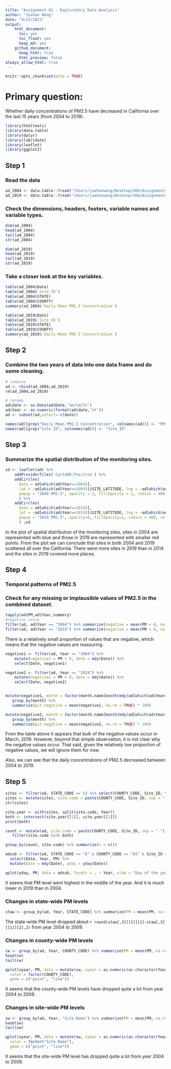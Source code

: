```yaml
---
title: "Assignment 01 - Exploratory Data Analysis"
author: "Juehan Wang"
date: "9/15/2021"
output: 
    html_document:
      toc: yes 
      toc_float: yes 
      keep_md: yes
    github_document:
      keep_html: true
      html_preview: false
always_allow_html: true
---
```


```r
knitr::opts_chunk$set(echo = TRUE)
```

# Primary question:
Whether daily concentrations of PM2.5 have decreased in California over the last 15 years (from 2004 to 2019).

```r
library(htmltools)
library(data.table)
library(dplyr)
library(lubridate)
library(leaflet)
library(ggplot2)
```

## Step 1

### Read the data

```r
ad_2004 <- data.table::fread("/Users/juehanwang/Desktop/566/Assignments/Assignment 1/Data/ad_viz_plotval_data.csv")
ad_2019 <- data.table::fread("/Users/juehanwang/Desktop/566/Assignments/Assignment 1/Data/ad_viz_plotval_data (1).csv")
```

### Check the dimensions, headers, footers, variable names and variable types.

```r
dim(ad_2004)
head(ad_2004)
tail(ad_2004)
str(ad_2004)

dim(ad_2019)
head(ad_2019)
tail(ad_2019)
str(ad_2019)
```

### Take a closer look at the key variables.

```r
table(ad_2004$Date)
table(ad_2004$`Site ID`)
table(ad_2004$STATE)
table(ad_2004$COUNTY)
summary(ad_2004$`Daily Mean PM2.5 Concentration`)

table(ad_2019$Date)
table(ad_2019$`Site ID`)
table(ad_2019$STATE)
table(ad_2019$COUNTY)
summary(ad_2019$`Daily Mean PM2.5 Concentration`)
```

## Step 2

### Combine the two years of data into one data frame and do some cleaning.

```r
# combine
ad <- rbind(ad_2004,ad_2019)
rm(ad_2004,ad_2019)

# rename
ad$date <- as.Date(ad$Date,'%m/%d/%Y')
ad$Year <- as.numeric(format(ad$date,'%Y'))
ad <- subset(ad,select=-c(date))

names(ad)[grep("Daily Mean PM2.5 Concentration", colnames(ad))] <- "PM"
names(ad)[grep("Site ID", colnames(ad))] <- "Site_ID"
```

## Step 3

### Summarize the spatial distribution of the monitoring sites.

```r
sd <- leaflet(ad) %>%
    addProviderTiles('CartoDB.Positron') %>% 
    addCircles(
      data = ad[which(ad$Year==2004)],
      lat = ~ad[which(ad$Year==2004)]$SITE_LATITUDE, lng = ~ad[which(ad$Year==2004)]$SITE_LONGITUDE,
      popup = "2004 PM2.5", opacity = 1, fillOpacity = 1, radius = 400, color = "blue"
      ) %>%
    addCircles(
      data = ad[which(ad$Year==2019)],
      lat = ~ad[which(ad$Year==2019)]$SITE_LATITUDE, lng = ~ad[which(ad$Year==2019)]$SITE_LONGITUDE,
      popup = "2019 PM2.5", opacity=0, fillOpacity=1, radius = 400, color = "red"
      ) ;sd
```

In the plot of spatial distribution of the monitoring sites, sites in 2004 are represented with blue and those in 2019 are represented with smaller red points. From the plot we can conclude that sites in both 2004 and 2019 scattered all over the California. There were more sites in 2019 than in 2014 and the sites in 2019 covered more places.

## Step 4

### Temporal patterns of PM2.5

### Check for any missing or implausible values of PM2.5 in the combined dataset.

```r
tapply(ad$PM,ad$Year,summary)
#negative value
filter(ad, ad$Year == "2004") %>% summarize(negative = mean(PM < 0, na.rm = TRUE))
filter(ad, ad$Year == "2019") %>% summarize(negative = mean(PM < 0, na.rm = TRUE))
```

There is a relatively small proportion of values that are negative, which means that the negative values are reassuring.

```r
negative1 <- filter(ad, Year == "2004") %>% 
    mutate(negative1 = PM < 0, date = mdy(Date)) %>%
    select(Date, negative1)

negative2 <- filter(ad, Year == "2019") %>% 
    mutate(negative2 = PM < 0, date = mdy(Date)) %>%
    select(Date, negative2)


mutate(negative1, month = factor(month.name[month(mdy(ad[which(ad$Year==2004)]$Date))], levels = month.name)) %>%
   group_by(month) %>%
   summarize(pct.negative = mean(negative1, na.rm = TRUE) * 100)

mutate(negative2, month = factor(month.name[month(mdy(ad[which(ad$Year==2019)]$Date))], levels = month.name)) %>%
   group_by(month) %>%
   summarize(pct.negative = mean(negative2, na.rm = TRUE) * 100)
```

From the table above it appears that bulk of the negative values occur in March, 2019. However, beyond that simple observation, it is not clear why the negative values occur. That said, given the relatively low proportion of negative values, we will ignore them for now.

Also, we can see that the daily concentrations of PM2.5 decreased between 2004 to 2019.

## Step 5

```r
sites <- filter(ad, STATE_CODE == 6) %>% select(COUNTY_CODE, Site_ID, Year) %>% unique
sites <- mutate(sites, site.code = paste(COUNTY_CODE, Site_ID, sep = "."))
str(sites)

site.year <- with(sites, split(site.code, Year))
both <- intersect(site.year[[1]], site.year[[2]])
print(both)

count <- mutate(ad, site.code = paste(COUNTY_CODE, Site_ID, sep = ".")) %>% 
   filter(site.code %in% both)

group_by(count, site.code) %>% summarize(n = n())

adsub <- filter(ad, STATE_CODE == "6" & COUNTY_CODE == "65" & Site_ID == "60659000") %>%
  select(Date, Year, PM) %>%
  mutate(Date = mdy(Date), yday = yday(Date))

qplot(yday, PM, data = adsub, facets = . ~ Year, xlab = "Day of the year")
```

It seems that PM level went highest in the middle of the year. And it is much lower in 2019 than in 2004. 

### Changes in state-wide PM levels

```r
staw <- group_by(ad, Year, STATE_CODE) %>% summarize(PM = mean(PM, na.rm = TRUE)) ;staw
```

The state-wide PM level dropped about `r round(staw[,3][[1]][1]-staw[,3][[1]][2],2)` from year 2004 to 2009.

### Changes in county-wide PM levels

```r
cw <- group_by(ad, Year, COUNTY_CODE) %>% summarize(PM = mean(PM, na.rm = TRUE))
head(cw)
tail(cw)

qplot(xyear, PM, data = mutate(cw, xyear = as.numeric(as.character(Year))), 
  color = factor(COUNTY_CODE), 
  geom = c("point", "line"))
```

It seems that the county-wide PM levels have dropped quite a lot from year 2004 to 2009.

### Changes in site-wide PM levels

```r
sw <- group_by(ad, Year, "Site Name") %>% summarize(PM = mean(PM, na.rm = TRUE))
head(sw)
tail(sw)

qplot(xyear, PM, data = mutate(sw, xyear = as.numeric(as.character(Year))), 
  color = factor("Site Name"), 
  geom = c("point", "line"))
```

It seems that the site-wide PM level has dropped quite a lot from year 2004 to 2009.
